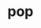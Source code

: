 # pop


<ul className="grid grid-cols-1 md:grid-cols-2 lg:grid-cols-3 xl:grid-cols-4 gap-4 -ml-6">

<ReferenceCard
    title="1d"
    description="This command retrieves the top 15 tickers for the day based on popularity on the OpenBB Bot across all our..."
    url="/bot/reference/discord/pop/1d"
/>
<ReferenceCard
    title="1hr"
    description="This command retrieves the top 15 stocks that have been traded in the past hour on the OpenBB Bot across all our..."
    url="/bot/reference/discord/pop/1hr"
/>
</ul>
